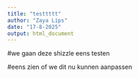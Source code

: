 ```yaml
---
title: "testtttt"
author: "Zaya Lips"
date: "17-8-2025"
output: html_document
---
```


#we gaan deze shizzle eens testen

#eens zien of we dit nu kunnen aanpassen